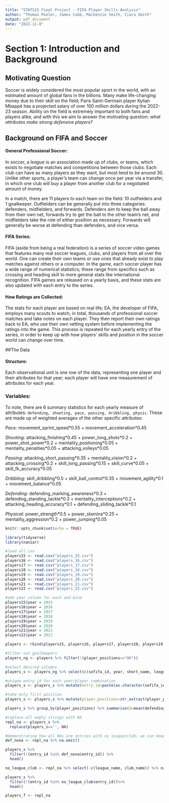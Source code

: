 ---
title: "STATS15 Final Project - FIFA Player Skills Analysis"
author: "Thomas Peeler, James Cobb, Mackenzie Smith, Ciara Smith"
output: pdf_document
date: "2022-11-8"
---
# Section 1: Introduction and Background

## Motivating Question

Soccer is widely considered the most popular sport in the world, with an estimated amount of global fans in the billions. Many make life-changing money due to their skill on the field; Paris Saint-Germain player Kylian Mbappé has a projected salary of over 100 million dollars during the 2022-23 season. Ability on the field is extremely important to both fans and players alike, and with this we aim to answer the motivating question: *what attributes make strong defensive players?*

## Background on FIFA and Soccer

#### General Professional Soccer: 
In soccer, a _league_ is an association made up of _clubs_, or teams, which exists to negotiate matches and competitions between those clubs. Each club can have as many players as they want, but most tend to be around 30. Unlike other sports, a player's team can change once per year via a transfer, in which one club will buy a player from another club for a negotiated amount of money.

In a match, there are 11 players to each team on the field: 10 outfielders and 1 goalkeeper. Outfielders can be generally put into three categories: defenders, midfielders, and forwards. Defenders aim to keep the ball away from their own net, forwards try to get the ball to the other team's net, and midfielders take the role of either position as necessary. Forwards will generally be worse at defending than defenders, and vice versa. 

#### FIFA Series: 
FIFA (aside from being a real federation) is a series of soccer video games that features many real soccer leagues, clubs, and players from all over the world. One can create their own teams or use ones that already exist to play matches against others or a computer. In the game, each soccer player has a wide range of numerical statistics; these range from specifics such as crossing and heading skill to more general stats like international recognition. FIFA games are released on a yearly basis, and these stats are also updated with each entry to the series.

#### How Ratings are Collected: 
The stats for each player are based on real life; EA, the developer of FIFA, employs many scouts to watch, in total, thousands of professional soccer matches and take notes on each player. They then report their own ratings back to EA, who use their own vetting system before implementing the ratings into the game. This process is repeated for each yearly entry of the series, in order to keep up with how players' skills and position in the soccer world can change over time.

##The Data

#### Structure: 
Each observational unit is one row of the data, representing one player and their attributes for that year; each player will have one measurement of attributes for each year.

### Variables: 
To note, there are 6 summary statistics for each yearly measure of attributes: `defending, shooting, pace, passing, dribbling, physic`. These are made up of weighted averages of the other specific attributes:

*Pace*: movement_sprint_speed\*0.55 + movement_acceleration\*0.45

*Shooting*: attacking_finishing\*0.45 + power_long_shots\*0.2 + power_shot_power\*0.2 + mentality_positioning\*0.05 + mentality_penalties\*0.05 + attacking_volleys\*0.05

*Passing*: attacking_short_passing\*0.35 + mentality_vision\*0.2 + attacking_crossing\*0.2 + skill_long_passing\*0.15 + skill_curve\*0.05 + skill_fk_accuracy\*0.05

*Dribbling*: skill_dribbling\*0.5 + skill_ball_control\*0.35 + movement_agility\*0.1 + movement_balance\*0.05

*Defending*: defending_marking_awareness\*0.3 + defending_standing_tackle\*0.3 + mentality_interceptions\*0.2 + attacking_heading_accuracy\*0.1 + defending_sliding_tackle\*0.1

*Physical*: power_strength\*0.5 + power_stamina\*0.25 + mentality_aggression\*0.2 + power_jumping\*0.05


```{r setup, include=FALSE, message=FALSE}
knitr::opts_chunk$set(echo = TRUE)
```

```{r}
library(tidyverse)
library(naniar)
```

```{r}
#load all csv
players15 <- read.csv("players_15.csv")
players16 <- read.csv("players_16.csv")
players17 <- read.csv("players_17.csv")
players18 <- read.csv("players_18.csv")
players19 <- read.csv("players_19.csv")
players20 <- read.csv("players_20.csv")
players21 <- read.csv("players_21.csv")
players22 <- read.csv("players_22.csv")

#add year column for each and bind
players15$year = 2015
players16$year = 2016
players17$year = 2017
players18$year = 2018
players19$year = 2019
players20$year = 2020
players21$year = 2021
players22$year = 2022

players <- rbind(players15, players16, players17, players18, players19, players20, players21, players22)

#filter out goalkeepers
players_ng <- players %>% filter(!(player_positions=="GK"))

#select desired columns
players_s <- players_ng %>% select(c(sofifa_id, year, short_name, league_name, club_name, weight_kg, height_cm, age, player_positions, defending, shooting, pace, passing, dribbling, physic))

#unique entry id for each year/player combination
players_s <- players_s %>% mutate(entry_id=paste(as.character(sofifa_id), "_", as.character(year), sep="")) %>% relocate(entry_id, .before = sofifa_id)
```


```{r}
#take only first position
players_s <- players_s %>% mutate(player_positions=str_extract(player_positions, "^[A-Z]+"))
```

```{r}
players_s %>% group_by(player_positions) %>% summarise(d=mean(defending), s=mean(shooting))
```


```{r}
#replace all empty strings with NA
repl_na <- players_s %>% 
  replace(players_s=='', NA)
```

```{r}
#demonstrating how all NAs are entries with no league/club; we can keep them
def_nona <- repl_na %>% na.omit()

players_s %>%
  filter(!(entry_id %in% def_nona$entry_id)) %>%
  head()

no_league_club <- repl_na %>% select(-c(league_name, club_name)) %>% na.omit()

players_s %>%
  filter(!(entry_id %in% no_league_club$entry_id))%>%
  head()
```

```{r}
players_f <- repl_na
```




